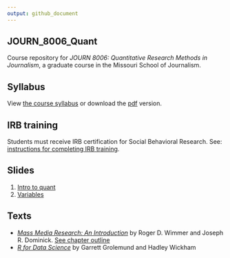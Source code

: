 ```yaml
---
output: github_document
---
```


## JOURN_8006_Quant
Course repository for *JOURN 8006: Quantitative Research Methods in Journalism*, a graduate course in the Missouri School of Journalism.

## Syllabus
View [the course syllabus](syllabus/syllabus.md) or download the [pdf](syllabus/syllabus.pdf) version.

## IRB training
Students must receive IRB certification for Social Behavioral Research. See: [instructions for completing IRB training](irb_training/instructions.md).

## Slides
1. [Intro to quant](slides/1-intro-to-quant.pdf)
2. [Variables](slides/2-variables.pdf)

## Texts
- [*Mass Media Research: An Introduction*](https://www.amazon.com/dp/143908274X/) by Roger D. Wimmer and Joseph R. Dominick. [See chapter outline](books/mass_media_outline.md)
- [*R for Data Science*](http://r4ds.had.co.nz/) by Garrett Grolemund and Hadley Wickham
